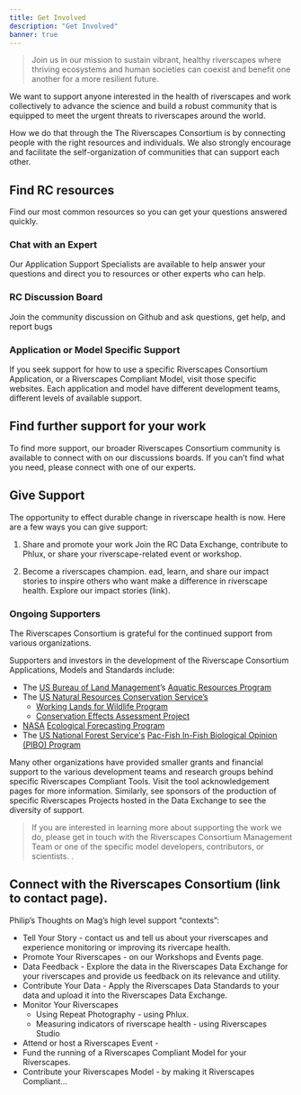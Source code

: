 ```yaml
---
title: Get Involved
description: "Get Involved"
banner: true
---
```


> Join us in our mission to sustain vibrant, healthy riverscapes where thriving ecosystems and human societies can coexist and benefit one another for a more resilient future.
 
We want to support anyone interested in the health of riverscapes and work collectively to advance the science and build a robust community that is equipped to meet the urgent threats to riverscapes around the world. 

How we do that through the The Riverscapes Consortium is by connecting people with the right resources and individuals. We also strongly encourage and facilitate the self-organization of communities that can support each other.  
 
## Find RC resources 
Find our most common resources so you can get your questions answered quickly.  

### Chat with an Expert
 Our Application Support Specialists are available to help answer your questions and direct you to resources or other experts who can help.
### RC Discussion Board         
 Join the community discussion on Github and ask questions, get help, and report bugs   
### Application or Model Specific Support
 If you seek support for how to use a specific Riverscapes Consortium Application, or a Riverscapes Compliant Model, visit those specific websites. Each application and model have different development teams, different levels of available support. 

 
## Find further support for your work 
To find more support, our broader Riverscapes Consortium community is available to connect with on our discussions boards. If you can’t find what you need, please connect with one of our experts.
                    	
## Give Support
The opportunity to effect durable change in riverscape health is now. Here are a few ways you can give support:
  
1.    Share and promote your work
Join the RC Data Exchange, contribute to Phlux, or share your riverscape-related event or workshop. 
 
2.    Become a riverscapes champion.
ead, learn, and share our impact stories to inspire others who want make a difference in riverscape health. Explore our impact stories (link).


### Ongoing Supporters
The Riverscapes Consortium is grateful for the continued support from various organizations. 

Supporters and investors in the development of the Riverscape Consortium Applications, Models and Standards include:
- The [US Bureau of Land Management](https://www.blm.gov/)’s [Aquatic Resources Program](https://www.blm.gov/programs/aquatics)
- The [US Natural Resources Conservation Service’s](https://www.nrcs.usda.gov/)
  - [Working Lands for Wildlife Program](https://www.nrcs.usda.gov/programs-initiatives/working-lands-for-wildlife)
  - [Conservation Effects Assessment Project](https://www.nrcs.usda.gov/ceap)
- [NASA](https://nasa.gov/) [Ecological Forecasting Program](https://cce.nasa.gov/biodiversity/)
- The [US National Forest Service's](https://www.fs.usda.gov) [Pac-Fish In-Fish Biological Opinion (PIBO) Program](https://www.fs.usda.gov/detail/r4/landmanagement/resourcemanagement/?cid=stelprd3845865)

Many other organizations have provided smaller grants and financial support to the various development teams and research groups behind specific Riverscapes Compliant Tools. Visit the tool acknowledgement pages for more information. Similarly, see sponsors of the production of specific Riverscapes Projects hosted in the Data Exchange to see the diversity of support. 

> If you are interested in learning more about supporting the work we do, please get in touch with the Riverscapes Consortium Management Team or one of the specific model developers, contributors, or scientists. . 

## Connect with the Riverscapes Consortium (link to contact page).
 
 
 Philip’s Thoughts on Mag’s high level support “contexts”:

- Tell Your Story - contact us and tell us about your riverscapes and experience monitoring or improving its rivercape health.
- Promote Your Riverscapes - on our Workshops and Events page.
- Data Feedback - Explore the data in the Riverscapes Data Exchange for your riverscapes and provide us feedback on its relevance and utility.
- Contribute Your Data - Apply the Riverscapes Data Standards to your data and upload it into the Riverscapes Data Exchange.
- Monitor Your Riverscapes 
  - Using Repeat Photography - using Phlux.
  - Measuring indicators of riverscape health - using Riverscapes Studio
- Attend or host a Riverscapes Event - 
- Fund the running of a Riverscapes Compliant Model for your Riverscapes.
- Contribute your Riverscapes Model - by making it Riverscapes Compliant…
